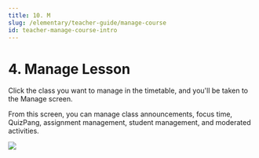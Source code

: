 ```yaml
---
title: 10. M
slug: /elementary/teacher-guide/manage-course
id: teacher-manage-course-intro
---
```



# 4. Manage Lesson

Click the class you want to manage in the timetable, and you'll be taken to the Manage screen.

From this screen, you can manage class announcements, focus time, QuizPang, assignment management, student management, and moderated activities.

<Image src="/img/en/elementary/teacher/04-00.jpg" size="lg" />
